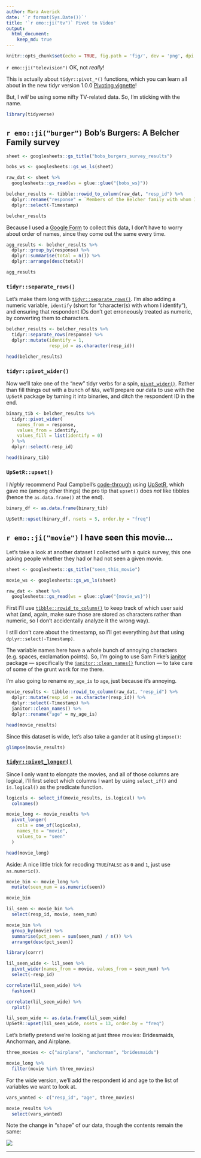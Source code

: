 ```yaml
---
author: Mara Averick
date: '`r format(Sys.Date())`'
title: '`r emo::ji("tv")` Pivot to Video'
output:
  html_document:
    keep_md: true
---
```


```r
knitr::opts_chunk$set(echo = TRUE, fig.path = 'fig/', dev = 'png', dpi = 144, fig.retina = 2)
```

`r emo::ji("television")` OK, not _really_! 

This is actually about `tidyr::pivot_*()` functions, which you can learn all
about in the new tidyr version 1.0.0 [Pivoting
vignette](https://tidyr.tidyverse.org/articles/pivot.html)! 

But, I *will* be using some nifty TV-related data. So, I'm sticking
with the name.

```r
library(tidyverse)
```


## `r emo::ji("burger")` Bob's Burgers: A Belcher Family survey

```r
sheet <- googlesheets::gs_title("bobs_burgers_survey_results")

bobs_ws <- googlesheets::gs_ws_ls(sheet)
```

```r
raw_dat <- sheet %>% 
  googlesheets::gs_read(ws = glue::glue("{bobs_ws}"))
```


```r
belcher_results <- tibble::rowid_to_column(raw_dat, "resp_id") %>%
  dplyr::rename("response" = `Members of the Belcher family with whom I identify (select all that apply)`) %>%
  dplyr::select(-Timestamp)

belcher_results
```

Because I used a [Google Form](https://docs.google.com/forms/d/e/1FAIpQLScYLAkzDzEOWvXrn601Vt79S6DsKLkv12NUsqbo72j1fmapWA/viewform) to collect this data, I don't have to worry about
order of names, since they come out the same every time.

```r
agg_results <- belcher_results %>%
  dplyr::group_by(response) %>%
  dplyr::summarise(total = n()) %>%
  dplyr::arrange(desc(total))

agg_results
```

### `tidyr::separate_rows()`

Let's make them long with
[`tidyr::separate_rows()`](https://tidyr.tidyverse.org/dev/reference/separate_rows.html).
I'm also adding a numeric variable, `identify` (short for "character(s) with
whom I identify"), and ensuring that respondent IDs don't get erroneously
treated as numeric, by converting them to characters.

```r
belcher_results <- belcher_results %>%
  tidyr::separate_rows(response) %>%
  dplyr::mutate(identify = 1,
                resp_id = as.character(resp_id))

head(belcher_results)
```

### `tidyr::pivot_wider()`

Now we'll take one of the "new" tidyr verbs for a spin, [`pivot_wider()`](https://tidyr.tidyverse.org/dev/reference/pivot_wider.html). 
Rather than fill things out with a bunch of `NA`s, we'll prepare our data 
to use with the `UpSetR` package by turning it into binaries, and ditch the 
respondent ID in the end.

```r
binary_tib <- belcher_results %>%
  tidyr::pivot_wider(
    names_from = response,
    values_from = identify,
    values_fill = list(identify = 0)
  ) %>%
  dplyr::select(-resp_id)

head(binary_tib)
```

### `UpSetR::upset()`

I *highly* recommend Paul Campbell's
[code-through](https://www.cultureofinsight.com/blog/2018/01/25/2018-01-25-visualising-twitter-follower-overlap/)
using [UpSetR](https://github.com/hms-dbmi/UpSetR), which gave me (among other things) the pro tip that `upset()` does
*not* like tibbles (hence the `as.data.frame()` at the end).

```r
binary_df <- as.data.frame(binary_tib)
```

```r
UpSetR::upset(binary_df, nsets = 5, order.by = "freq")
```

## `r emo::ji("movie")` I have seen this movie...

Let's take a look at another dataset I collected with a quick survey, this one asking people whether they had or had not seen a given movie.

```r
sheet <- googlesheets::gs_title("seen_this_movie")

movie_ws <- googlesheets::gs_ws_ls(sheet)

raw_dat <- sheet %>% 
  googlesheets::gs_read(ws = glue::glue("{movie_ws}"))
```

First I'll use [`tibble::rowid_to_column()`](https://tibble.tidyverse.org/reference/rownames.html) to keep track of which user said what (and, again, make sure those are stored as characters rather than numeric, so I don't accidentally analyze it the wrong way).

I still don't care about the timestamp, so I'll get everything _but_ that using `dplyr::select(-Timestamp)`.

The variable names here have a whole bunch of annoying characters (e.g. spaces, exclamation points). So, I'm going to use Sam Firke's [janitor](https://sfirke.github.io/janitor/) package — specifically the  [`janitor::clean_names()`](https://sfirke.github.io/janitor/reference/clean_names.html) function — to take care of some of the grunt work for me there.

I'm also going to rename `my_age_is` to `age`, just because it's annoying.

```r
movie_results <- tibble::rowid_to_column(raw_dat, "resp_id") %>%
  dplyr::mutate(resp_id = as.character(resp_id)) %>%
  dplyr::select(-Timestamp) %>%
  janitor::clean_names() %>%
  dplyr::rename("age" = my_age_is)

head(movie_results)
```

Since this dataset is wide, let's also take a gander at it using `glimpse()`:

```r
glimpse(movie_results)
```

### [`tidyr::pivot_longer()`](https://tidyr.tidyverse.org/reference/pivot_longer.html)

Since I only want to elongate the movies, and all of those columns are logical, I'll first select which columns I want by using `select_if()` and `is.logical()` as the predicate function.

```r
logicols <- select_if(movie_results, is.logical) %>%
  colnames()

movie_long <- movie_results %>%
  pivot_longer(
    cols = one_of(logicols),
    names_to = "movie",
    values_to = "seen"
  )

head(movie_long)
```
Aside: A nice little trick for recoding `TRUE`/`FALSE` as `0` and `1`, just use `as.numeric()`.

```r
movie_bin <- movie_long %>%
  mutate(seen_num = as.numeric(seen))

movie_bin
```

```r
lil_seen <- movie_bin %>%
  select(resp_id, movie, seen_num)

movie_bin %>%
  group_by(movie) %>%
  summarise(pct_seen = sum(seen_num) / n()) %>%
  arrange(desc(pct_seen))
```

```r
library(corrr)

lil_seen_wide <- lil_seen %>%
  pivot_wider(names_from = movie, values_from = seen_num) %>%
  select(-resp_id)

correlate(lil_seen_wide) %>%
  fashion()
```

```r
correlate(lil_seen_wide) %>%
  rplot()
```


```r
lil_seen_wide <- as.data.frame(lil_seen_wide)
UpSetR::upset(lil_seen_wide, nsets = 13, order.by = "freq")
```

Let's briefly pretend we're looking at just three movies: Bridesmaids, Anchorman, and Airplane.

```r
three_movies <- c("airplane", "anchorman", "bridesmaids")
```

```r
movie_long %>%
  filter(movie %in% three_movies)
```

For the wide version, we'll add the respondent id and age to the list of variables we want to look at.
```r
vars_wanted <- c("resp_id", "age", three_movies)

movie_results %>%
  select(vars_wanted)
```

Note the change in "shape" of our data, though the contents remain the same:

![](https://i.imgur.com/JcIlr51.png)

---
<!--
```r
devtools::session_info()
```
-->


